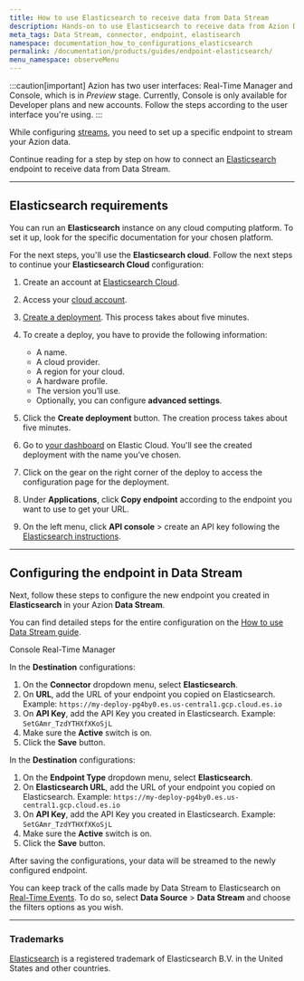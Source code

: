 ```yaml
---
title: How to use Elasticsearch to receive data from Data Stream
description: Hands-on to use Elasticsearch to receive data from Azion Data Stream.
meta_tags: Data Stream, connector, endpoint, elastisearch
namespace: documentation_how_to_configurations_elasticsearch
permalink: /documentation/products/guides/endpoint-elasticsearch/
menu_namespace: observeMenu
---
```



:::caution[important]
Azion has two user interfaces: Real-Time Manager and Console, which is in *Preview* stage. Currently, Console is only available for Developer plans and new accounts. Follow the steps according to the user interface you're using.
:::

While configuring [streams](/en/documentation/products/observe/data-stream/), you need to set up a specific endpoint to stream your Azion data.

Continue reading for a step by step on how to connect an [Elasticsearch](https://www.elastic.co/elasticsearch/) endpoint to receive data from Data Stream.

---

## Elasticsearch requirements

You can run an **Elasticsearch** instance on any cloud computing platform. To set it up, look for the specific documentation for your chosen platform.

For the next steps, you'll use the **Elasticsearch cloud**. Follow the next steps to continue your **Elasticsearch Cloud** configuration:

1. Create an account at [Elasticsearch Cloud](https://www.elastic.co/elasticsearch/).
2. Access your [cloud account](https://cloud.elastic.co/home).
3. [Create a deployment](https://www.elastic.co/guide/en/cloud/current/ec-create-deployment.html). This process takes about five minutes.
4. To create a deploy, you have to provide the following information:

    - A name.
    - A cloud provider.
    - A region for your cloud.
    - A hardware profile.
    - The version you’ll use.
    - Optionally, you can configure **advanced settings**.


5. Click the **Create deployment** button. The creation process takes about five minutes.
6. Go to [your dashboard](https://cloud.elastic.co/home) on Elastic Cloud. You'll see the created deployment with the name you’ve chosen.
7. Click on the gear on the right corner of the deploy to access the configuration page for the deployment.
8. Under **Applications**, click **Copy endpoint** according to the endpoint you want to use to get your URL.
9. On the left menu, click **API console** > create an API key following the [Elasticsearch instructions](https://www.elastic.co/guide/en/elasticsearch/reference/master/security-api-create-api-key.html).

---

## Configuring the endpoint in Data Stream

Next, follow these steps to configure the new endpoint you created in **Elasticsearch** in your Azion **Data Stream**.

You can find detailed steps for the entire configuration on the [How to use Data Stream guide](/en/documentation/products/guides/use-data-stream/).

<Tabs client:visible>
    <Fragment slot="tab.console">Console</Fragment>
    <Fragment slot="tab.rtm">Real-Time Manager</Fragment>

<Fragment slot="panel.console">

In the **Destination** configurations:

1. On the **Connector** dropdown menu, select **Elasticsearch**.
2. On **URL**, add the URL of your endpoint you copied on Elasticsearch. Example: `https://my-deploy-pg4by0.es.us-central1.gcp.cloud.es.io`
3. On **API Key**, add the API Key you created in Elasticsearch. Example: `SetGAmr_TzdYTHXfXKoSjL`
4. Make sure the **Active** switch is on.
5. Click the **Save** button.

</Fragment>

<Fragment slot="panel.rtm">

In the **Destination** configurations:

1. On the **Endpoint Type** dropdown menu, select **Elasticsearch**.
2. On **Elasticsearch URL**, add the URL of your endpoint you copied on Elasticsearch. Example: `https://my-deploy-pg4by0.es.us-central1.gcp.cloud.es.io`
3. On **API Key**, add the API Key you created in Elasticsearch. Example: `SetGAmr_TzdYTHXfXKoSjL`
4. Make sure the **Active** switch is on.
5. Click the **Save** button.

</Fragment>
</Tabs>

After saving the configurations, your data will be streamed to the newly configured endpoint.

You can keep track of the calls made by Data Stream to Elasticsearch on [Real-Time Events](/en/documentation/products/observe/real-time-events/). To do so, select **Data Source** > **Data Stream** and choose the filters options as you wish.

---

### Trademarks

[Elasticsearch](https://www.elastic.co/pt/legal/trademarks) is a registered trademark of Elasticsearch B.V. in the United States and other countries.




